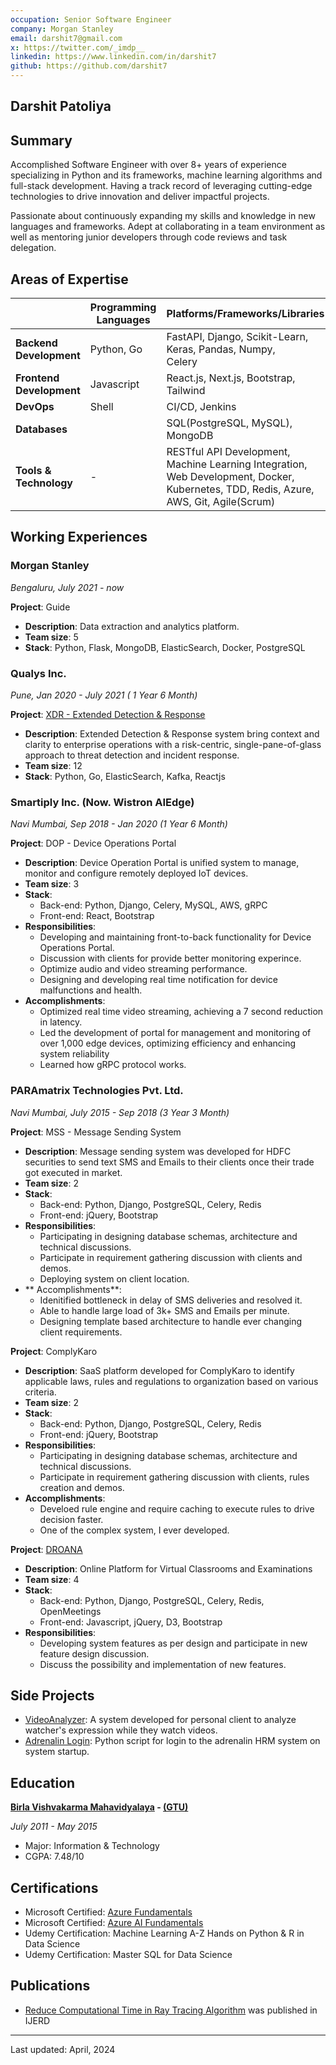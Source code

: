 ---
occupation: Senior Software Engineer
company: Morgan Stanley
email: darshit7@gmail.com
x: https://twitter.com/_imdp__
linkedin: https://www.linkedin.com/in/darshit7
github: https://github.com/darshit7
---

## Darshit Patoliya

## Summary

Accomplished Software Engineer with over 8+ years of experience specializing in Python and its frameworks, machine learning algorithms and full-stack development. Having a track record of leveraging cutting-edge technologies to drive innovation and deliver impactful projects.

Passionate about continuously expanding my skills and knowledge in new languages and frameworks. Adept at collaborating in a team environment as well as mentoring junior developers through code reviews and task delegation.

## Areas of Expertise

|                               | **Programming Languages**       | **Platforms/Frameworks/Libraries**                                                                                                              |
|-------------------------------|---------------------------------|-------------------------------------------------------------------------------------------------------------------------------------------------|
| **Backend<br/> Development**  | Python, Go                      | FastAPI, Django, Scikit-Learn, Keras, Pandas, Numpy,<br/> Celery                                                                                |
| **Frontend<br/> Development** | Javascript                      | React.js, Next.js, Bootstrap, Tailwind                                                                                                          |
| **DevOps**                    | Shell                           | CI/CD, Jenkins                                                                                                                                  |
| **Databases**                 |                                 | SQL(PostgreSQL, MySQL), MongoDB                                                                                                                 |
| **Tools &<br/> Technology**   | -                               | RESTful API Development, Machine Learning Integration,<br/> Web Development, Docker, Kubernetes, TDD, Redis, Azure,<br/> AWS, Git, Agile(Scrum) |

## Working Experiences

### Morgan Stanley

_Bengaluru, July 2021 - now_

**Project**: Guide

- **Description**: Data extraction and analytics platform.
- **Team size**: 5
- **Stack**: Python, Flask, MongoDB, ElasticSearch, Docker, PostgreSQL

### Qualys Inc.

_Pune, Jan 2020 - July 2021 ( 1 Year 6 Month)_

**Project**: [XDR - Extended Detection & Response](https://www.qualys.com/apps/extended-detection-response/)

- **Description**: Extended Detection & Response system bring context and clarity to enterprise operations with a risk-centric, single-pane-of-glass approach to threat detection and incident response.
- **Team size**: 12
- **Stack**: Python, Go, ElasticSearch, Kafka, Reactjs

### Smartiply Inc. (Now. Wistron AIEdge)

_Navi Mumbai, Sep 2018 - Jan 2020 (1 Year 6 Month)_

**Project**: DOP - Device Operations Portal

- **Description**: Device Operation Portal is unified system to manage, monitor and configure remotely deployed IoT devices.
- **Team size**: 3
- **Stack**:
  - Back-end: Python, Django, Celery, MySQL, AWS, gRPC
  - Front-end: React, Bootstrap
- **Responsibilities**:
  - Developing and maintaining front-to-back functionality for Device Operations Portal.
  - Discussion with clients for provide better monitoring experince.
  - Optimize audio and video streaming performance.
  - Designing and developing real time notification for device malfunctions and health.
- **Accomplishments**:
  - Optimized real time video streaming, achieving a 7 second reduction in latency.
  - Led the development of portal for management and monitoring of over 1,000 edge devices, optimizing efficiency and enhancing system reliability
  - Learned how gRPC protocol works.

### PARAmatrix Technologies Pvt. Ltd.

_Navi Mumbai, July 2015 - Sep 2018 (3 Year 3 Month)_

**Project**: MSS - Message Sending System
- **Description**: Message sending system was developed for HDFC securities to send text SMS and Emails to their clients once their trade got executed in market.
- **Team size**: 2
- **Stack**:
  - Back-end: Python, Django, PostgreSQL, Celery, Redis
  - Front-end: jQuery, Bootstrap
- **Responsibilities**:
  - Participating in designing database schemas, architecture and technical discussions.
  - Participate in requirement gathering discussion with clients and demos.
  - Deploying system on client location.
- ** Accomplishments**:
  - Idenitified bottleneck in delay of SMS deliveries and resolved it.
  - Able to handle large load of 3k+ SMS and Emails per minute.
  - Designing template based architecture to handle ever changing client requirements.

**Project**: ComplyKaro
- **Description**: SaaS platform developed for ComplyKaro to identify applicable laws, rules and regulations to organization based on various criteria.
- **Team size**: 2
- **Stack**:
  - Back-end: Python, Django, PostgreSQL, Celery, Redis
  - Front-end: jQuery, Bootstrap
- **Responsibilities**:
  - Participating in designing database schemas, architecture and technical discussions.
  - Participate in requirement gathering discussion with clients, rules creation and demos.
- **Accomplishments**:
  - Develoed rule engine and require caching to execute rules to drive decision faster.
  - One of the complex system, I ever developed.

**Project**: [DROANA](https://paramatrix.com/droana.html)

- **Description**: Online Platform for Virtual Classrooms and Examinations
- **Team size**: 4
- **Stack**:
  - Back-end: Python, Django, PostgreSQL, Celery, Redis, OpenMeetings
  - Front-end: Javascript, jQuery, D3, Bootstrap
- **Responsibilities**:
  - Developing system features as per design and participate in new feature design discussion.
  - Discuss the possibility and implementation of new features.

## Side Projects

- [VideoAnalyzer](): A system developed for personal client to analyze watcher's expression while they watch videos. 
- [Adrenalin Login](https://github.com/darshit7/adrenalin-login): Python script for login to the adrenalin HRM system on system startup.

## Education

**[Birla Vishvakarma Mahavidyalaya](https://www.bvmengineering.ac.in/index.aspx) - [(GTU)](https://www.gtu.ac.in/)**

_July 2011 - May 2015_

- Major: Information & Technology
- CGPA: 7.48/10

## Certifications

- Microsoft Certified: [Azure Fundamentals](https://www.credly.com/badges/c952681d-7cf2-4904-984b-4aba382f9cbd/linked_in_profile)
- Microsoft Certified: [Azure AI Fundamentals](https://www.credly.com/badges/75c3d794-55cd-43d5-ad47-63e2509af8b9/linked_in_profile)
- Udemy Certification: Machine Learning A-Z Hands on Python & R in Data Science
- Udemy Certification: Master SQL for Data Science

## Publications
- [Reduce Computational Time in Ray Tracing Algorithm](https://www.ijtimes.com/ijaerd/index.php/IJAERD/article/view/23) was published in IJERD

---

Last updated: April, 2024
